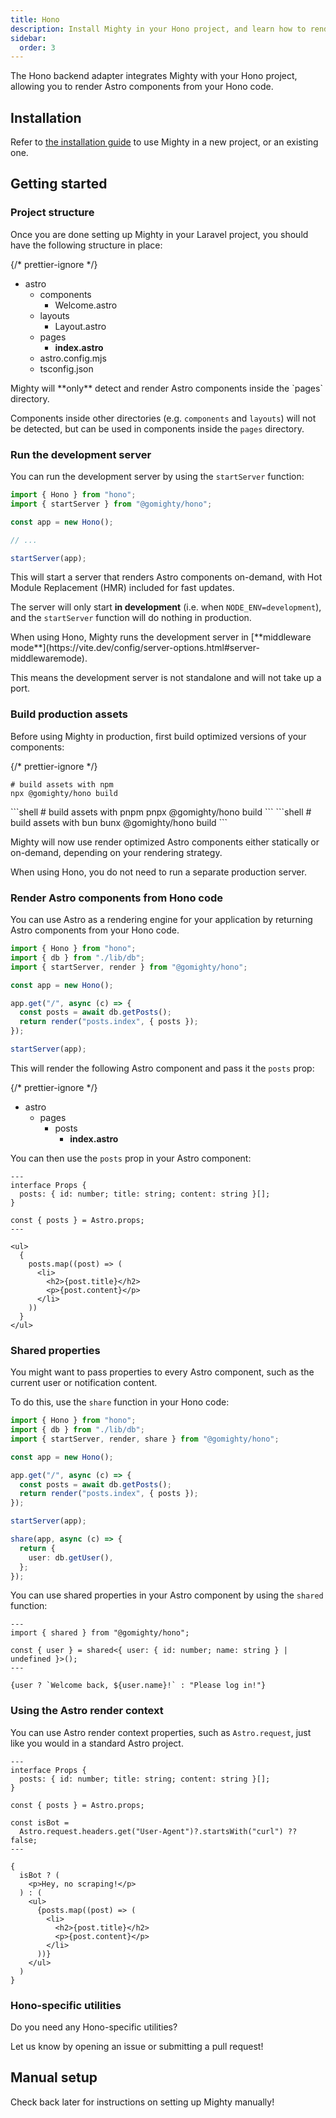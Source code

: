 ```yaml
---
title: Hono
description: Install Mighty in your Hono project, and learn how to render Astro components from your Hono code.
sidebar:
  order: 3
---
```



The Hono backend adapter integrates Mighty with your Hono project, allowing you to render Astro components from your Hono code.

## Installation

Refer to [the installation guide](/guides/hello-world/installation) to use Mighty in a new project, or an existing one.

## Getting started

### Project structure

Once you are done setting up Mighty in your Laravel project, you should have the following structure in place:

{/* prettier-ignore */}
<FileTree>
- astro
  - components
    - Welcome.astro
  - layouts
    - Layout.astro
  - pages
    - **index.astro**
  - astro.config.mjs
  - tsconfig.json
</FileTree>

<Aside type="caution">
Mighty will **only** detect and render Astro components inside the `pages` directory.

Components inside other directories (e.g. `components` and `layouts`) will not be detected, but can be used in components inside the `pages` directory.

</Aside>

### Run the development server

You can run the development server by using the `startServer` function:

```ts {8}
import { Hono } from "hono";
import { startServer } from "@gomighty/hono";

const app = new Hono();

// ...

startServer(app);
```

This will start a server that renders Astro components on-demand, with Hot Module Replacement (HMR) included for fast updates.

The server will only start **in development** (i.e. when `NODE_ENV=development`), and the `startServer` function will do nothing in production.

<Aside>
When using Hono, Mighty runs the development server in [**middleware mode**](https://vite.dev/config/server-options.html#server-middlewaremode).

This means the development server is not standalone and will not take up a port.

</Aside>

### Build production assets

Before using Mighty in production, first build optimized versions of your components:

{/* prettier-ignore */}
<PackageManagerTabs>
  <Fragment slot="npm">
  ```shell
  # build assets with npm
  npx @gomighty/hono build
  ```
  </Fragment>
  <Fragment slot="pnpm">
  ```shell
  # build assets with pnpm
  pnpx @gomighty/hono build
  ```
  </Fragment>
  <Fragment slot="bun">
  ```shell
  # build assets with bun
  bunx @gomighty/hono build
  ```
  </Fragment>
</PackageManagerTabs>

Mighty will now use render optimized Astro components either statically or on-demand, depending on your rendering strategy.

<Aside>
  When using Hono, you do not need to run a separate production server.
</Aside>

### Render Astro components from Hono code

You can use Astro as a rendering engine for your application by returning Astro components from your Hono code.

```ts {7-10}
import { Hono } from "hono";
import { db } from "./lib/db";
import { startServer, render } from "@gomighty/hono";

const app = new Hono();

app.get("/", async (c) => {
  const posts = await db.getPosts();
  return render("posts.index", { posts });
});

startServer(app);
```

This will render the following Astro component and pass it the `posts` prop:

{/* prettier-ignore */}
<FileTree>
- astro
  - pages
    - posts
      - **index.astro**
</FileTree>

You can then use the `posts` prop in your Astro component:

```astro title="resources/astro/pages/posts/index.astro"
---
interface Props {
  posts: { id: number; title: string; content: string }[];
}

const { posts } = Astro.props;
---

<ul>
  {
    posts.map((post) => (
      <li>
        <h2>{post.title}</h2>
        <p>{post.content}</p>
      </li>
    ))
  }
</ul>
```

### Shared properties

You might want to pass properties to every Astro component, such as the current user or notification content.

To do this, use the `share` function in your Hono code:

```ts
import { Hono } from "hono";
import { db } from "./lib/db";
import { startServer, render, share } from "@gomighty/hono";

const app = new Hono();

app.get("/", async (c) => {
  const posts = await db.getPosts();
  return render("posts.index", { posts });
});

startServer(app);

share(app, async (c) => {
  return {
    user: db.getUser(),
  };
});
```

You can use shared properties in your Astro component by using the `shared` function:

```astro
---
import { shared } from "@gomighty/hono";

const { user } = shared<{ user: { id: number; name: string } | undefined }>();
---

{user ? `Welcome back, ${user.name}!` : "Please log in!"}
```

### Using the Astro render context

You can use Astro render context properties, such as `Astro.request`, just like you would in a standard Astro project.

```astro
---
interface Props {
  posts: { id: number; title: string; content: string }[];
}

const { posts } = Astro.props;

const isBot =
  Astro.request.headers.get("User-Agent")?.startsWith("curl") ?? false;
---

{
  isBot ? (
    <p>Hey, no scraping!</p>
  ) : (
    <ul>
      {posts.map((post) => (
        <li>
          <h2>{post.title}</h2>
          <p>{post.content}</p>
        </li>
      ))}
    </ul>
  )
}
```

### Hono-specific utilities

<Aside>
Do you need any Hono-specific utilities?

Let us know by opening an issue or submitting a pull request!

</Aside>

## Manual setup

<Aside>Check back later for instructions on setting up Mighty manually!</Aside>

